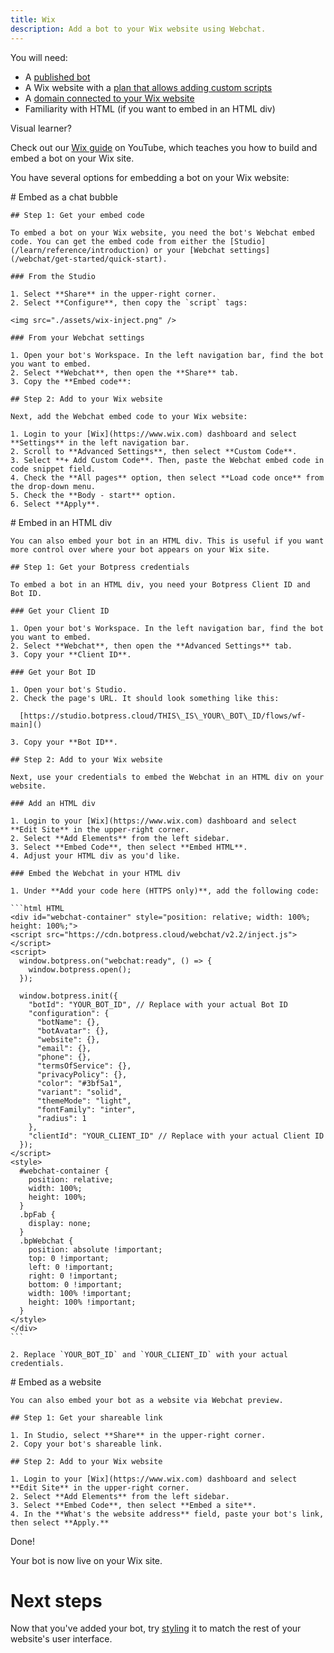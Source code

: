 ```yaml
---
title: Wix
description: Add a bot to your Wix website using Webchat.
---
```


<Info>
You will need:

* A [published bot](/learn/get-started/quick-start)
* A Wix website with a [plan that allows adding custom scripts](https://www.wix.com/plans)
* A [domain connected to your Wix website](https://support.wix.com/en/article/connecting-a-domain-to-the-wix-name-servers)
* Familiarity with HTML (if you want to embed in an HTML div)
</Info>

<Tip>
Visual learner?

Check out our [Wix guide](https://www.youtube.com/watch?v=rG7dguRDFIA\&t=1068s) on YouTube, which teaches you how to build and embed a bot on your Wix site.
</Tip>

You have several options for embedding a bot on your Wix website:

<Tabs>
  <Tab title="As a chat bubble">
    # Embed as a chat bubble

    ## Step 1: Get your embed code

    To embed a bot on your Wix website, you need the bot's Webchat embed code. You can get the embed code from either the [Studio](/learn/reference/introduction) or your [Webchat settings](/webchat/get-started/quick-start).

    ### From the Studio

    1. Select **Share** in the upper-right corner.
    2. Select **Configure**, then copy the `script` tags:

    <img src="./assets/wix-inject.png" />

    ### From your Webchat settings

    1. Open your bot's Workspace. In the left navigation bar, find the bot you want to embed.
    2. Select **Webchat**, then open the **Share** tab.
    3. Copy the **Embed code**:

    ## Step 2: Add to your Wix website

    Next, add the Webchat embed code to your Wix website:

    1. Login to your [Wix](https://www.wix.com) dashboard and select **Settings** in the left navigation bar.
    2. Scroll to **Advanced Settings**, then select **Custom Code**.
    3. Select **+ Add Custom Code**. Then, paste the Webchat embed code in code snippet field.
    4. Check the **All pages** option, then select **Load code once** from the drop-down menu.
    5. Check the **Body - start** option.
    6. Select **Apply**.
  </Tab>

  <Tab title="In an HTML div">
    # Embed in an HTML div

    You can also embed your bot in an HTML div. This is useful if you want more control over where your bot appears on your Wix site.

    ## Step 1: Get your Botpress credentials

    To embed a bot in an HTML div, you need your Botpress Client ID and Bot ID.

    ### Get your Client ID

    1. Open your bot's Workspace. In the left navigation bar, find the bot you want to embed.
    2. Select **Webchat**, then open the **Advanced Settings** tab.
    3. Copy your **Client ID**.

    ### Get your Bot ID

    1. Open your bot's Studio.
    2. Check the page's URL. It should look something like this:

      [https://studio.botpress.cloud/THIS\_IS\_YOUR\_BOT\_ID/flows/wf-main]()

    3. Copy your **Bot ID**.

    ## Step 2: Add to your Wix website

    Next, use your credentials to embed the Webchat in an HTML div on your website.

    ### Add an HTML div

    1. Login to your [Wix](https://www.wix.com) dashboard and select **Edit Site** in the upper-right corner.
    2. Select **Add Elements** from the left sidebar.
    3. Select **Embed Code**, then select **Embed HTML**.
    4. Adjust your HTML div as you'd like.

    ### Embed the Webchat in your HTML div

    1. Under **Add your code here (HTTPS only)**, add the following code:

    ```html HTML
    <div id="webchat-container" style="position: relative; width: 100%; height: 100%;">
    <script src="https://cdn.botpress.cloud/webchat/v2.2/inject.js"></script>
    <script>
      window.botpress.on("webchat:ready", () => {
        window.botpress.open();
      });

      window.botpress.init({
        "botId": "YOUR_BOT_ID", // Replace with your actual Bot ID
        "configuration": {
          "botName": {},
          "botAvatar": {},
          "website": {},
          "email": {},
          "phone": {},
          "termsOfService": {},
          "privacyPolicy": {},
          "color": "#3bf5a1",
          "variant": "solid",
          "themeMode": "light",
          "fontFamily": "inter",
          "radius": 1
        },
        "clientId": "YOUR_CLIENT_ID" // Replace with your actual Client ID
      });
    </script>
    <style>
      #webchat-container {
        position: relative;
        width: 100%;
        height: 100%;
      }
      .bpFab {
        display: none;
      }
      .bpWebchat {
        position: absolute !important;
        top: 0 !important;
        left: 0 !important;
        right: 0 !important;
        bottom: 0 !important;
        width: 100% !important;
        height: 100% !important;
      }
    </style>
    </div>
    ```

    2. Replace `YOUR_BOT_ID` and `YOUR_CLIENT_ID` with your actual credentials.
  </Tab>

  <Tab title="As a website">
    # Embed as a website

    You can also embed your bot as a website via Webchat preview.

    ## Step 1: Get your shareable link

    1. In Studio, select **Share** in the upper-right corner.
    2. Copy your bot's shareable link.

    ## Step 2: Add to your Wix website

    1. Login to your [Wix](https://www.wix.com) dashboard and select **Edit Site** in the upper-right corner.
    2. Select **Add Elements** from the left sidebar.
    3. Select **Embed Code**, then select **Embed a site**.
    4. In the **What's the website address** field, paste your bot's link, then select **Apply.**
  </Tab>
</Tabs>

<Check>
Done!

Your bot is now live on your Wix site.
</Check>

# Next steps

Now that you've added your bot, try [styling](/webchat/get-started/styling-your-webchat) it to match the rest of your website's user interface.
